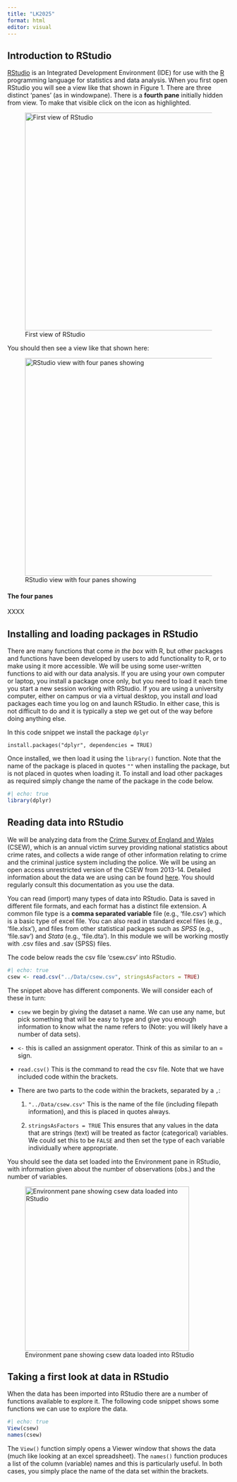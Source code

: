 ```yaml
---
title: "LK2025"
format: html
editor: visual
---
```


## Introduction to RStudio

[RStudio](https://posit.co/download/rstudio-desktop/) is an Integrated Development Environment (IDE) for use with the [R](https://www.r-project.org/about.html) programming language for statistics and data analysis. When you first open RStudio you will see a view like that shown in Figure 1. There are three distinct ‘panes’ (as in windowpane). There is a **fourth pane** initially hidden from view. To make that visible click on the icon as highlighted.

![First view of RStudio](images/Screenshot%202025-07-01%20at%2016.42.20.png){width="493"}

You should then see a view like that shown here:

![RStudio view with four panes showing](images/rstudio_view2-01.png){width="493"}

#### The four panes

XXXX

## Installing and loading packages in RStudio

There are many functions that come *in the box* with R, but other packages and functions have been developed by users to add functionality to R, or to make using it more accessible. We will be using some user-written functions to aid with our data analysis. If you are using your own computer or laptop, you install a package once only, but you need to load it each time you start a new session working with RStudio. If you are using a university computer, either on campus or via a virtual desktop, you install *and* load packages each time you log on and launch RStudio. In either case, this is not difficult to do and it is typically a step we get out of the way before doing anything else.

In this code snippet we install the package `dplyr`

`install.packages("dplyr", dependencies = TRUE)`

Once installed, we then load it using the `library()` function. Note that the name of the package is placed in quotes `""` when installing the package, but is not placed in quotes when loading it. To install and load other packages as required simply change the name of the package in the code below.

```r
#| echo: true
library(dplyr)
```

## Reading data into RStudio

We will be analyzing data from the [Crime Survey of England and Wales](https://www.crimesurvey.co.uk/en/index.html) (CSEW), which is an annual victim survey providing national statistics about crime rates, and collects a wide range of other information relating to crime and the criminal justice system including the police. We will be using an open access unrestricted version of the CSEW from 2013-14. Detailed information about the data we are using can be found [here](https://doc.ukdataservice.ac.uk/doc/8011/mrdoc/pdf/8011_user_guide_csew_2013-14_teaching_dataset.pdf). You should regularly consult this documentation as you use the data.

You can read (import) many types of data into RStudio. Data is saved in different file formats, and each format has a distinct file extension. A common file type is a **comma separated variable** file (e.g., 'file.csv') which is a basic type of excel file. You can also read in standard excel files (e.g., 'file.xlsx'), and files from other statistical packages such as *SPSS* (e.g., 'file.sav') and *Stata* (e.g., 'file.dta'). In this module we will be working mostly with .csv files and .sav (SPSS) files.

The code below reads the csv file 'csew.csv' into RStudio.

```r
#| echo: true
csew <- read.csv("../Data/csew.csv", stringsAsFactors = TRUE)
```

The snippet above has different components. We will consider each of these in turn:

-   `csew` we begin by giving the dataset a name. We can use any name, but pick something that will be easy to type and give you enough information to know what the name refers to (Note: you will likely have a number of data sets).

-   `<-` this is called an assignment operator. Think of this as similar to an = sign.

-   `read.csv()` This is the command to read the csv file. Note that we have included code within the brackets.

-   There are two parts to the code within the brackets, separated by a `,`:

    1.  `"../Data/csew.csv"` This is the name of the file (including filepath information), and this is placed in quotes always.

    2.  `stringsAsFactors = TRUE` This ensures that any values in the data that are strings (text) will be treated as factor (categorical) variables. We could set this to be `FALSE` and then set the type of each variable individually where appropriate.

You should see the data set loaded into the Environment pane in RStudio, with information given about the number of observations (obs.) and the number of variables.

![Environment pane showing csew data loaded into RStudio](images/Screenshot%202025-06-24%20at%2018.23.07.png){width="372"}

## Taking a first look at data in RStudio

When the data has been imported into RStudio there are a number of functions available to explore it. The following code snippet shows some functions we can use to explore the data.

```r
#| echo: true
View(csew)
names(csew)
```

The `View()` function simply opens a Viewer window that shows the data (much like looking at an excel spreadsheet). The `names()` function produces a list of the column (variable) names and this is particularly useful. In both cases, you simply place the name of the data set within the brackets.
